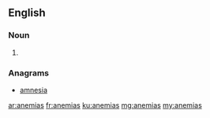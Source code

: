 ==English==

===Noun===
{{head|en}}

# {{plural of|anemia}}

===Anagrams===
* [[amnesia#English|amnesia]]

[[ar:anemias]]
[[fr:anemias]]
[[ku:anemias]]
[[mg:anemias]]
[[my:anemias]]
